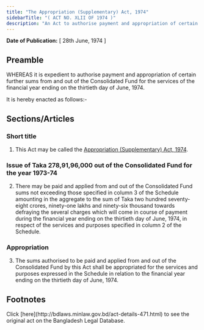 ```yaml
---
title: "The Appropriation (Supplementary) Act, 1974"
sidebarTitle: "( ACT NO. XLII OF 1974 )"
description: "An Act to authorise payment and appropriation of certain further sums from and out of the Consolidated Fund for the services of the financial year ending on the thirtieth day of June, 1974."
---
```


**Date of Publication:** [ 28th June, 1974 ]

## Preamble

WHEREAS it is expedient to authorise payment and appropriation of certain further sums from and out of the Consolidated Fund for the services of the financial year ending on the thirtieth day of June, 1974.

It is hereby enacted as follows:-

## Sections/Articles

### Short title

1. This Act may be called the [Appropriation (Supplementary) Act, 1974](/act-471.html "Appropriation (Supplementary) Act, 1974").

### Issue of Taka 278,91,96,000 out of the Consolidated Fund for the year 1973-74

2. There may be paid and applied from and out of the Consolidated Fund sums not exceeding those specified in column 3 of the Schedule amounting in the aggregate to the sum of Taka two hundred seventy-eight crores, ninety-one lakhs and ninety-six thousand towards defraying the several charges which will come in course of payment during the financial year ending on the thirtieth day of June, 1974, in respect of the services and purposes specified in column 2 of the Schedule.

### Appropriation

3. The sums authorised to be paid and applied from and out of the Consolidated Fund by this Act shall be appropriated for the services and purposes expressed in the Schedule in relation to the financial year ending on the thirtieth day of June, 1974.

## Footnotes

<Note>
  Click [here](http://bdlaws.minlaw.gov.bd/act-details-471.html) to see the original act on the Bangladesh Legal Database.
</Note>

